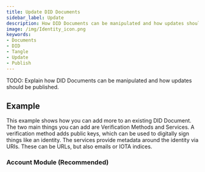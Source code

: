 ```yaml
---
title: Update DID Documents
sidebar_label: Update
description: How DID Documents can be manipulated and how updates should be published
image: /img/Identity_icon.png
keywords:
- Documents
- DID
- Tangle
- Update
- Publish
---
```



TODO: Explain how DID Documents can be manipulated and how updates should be published.

## Example

This example shows how you can add more to an existing DID Document. The two main things you can add are Verification Methods and Services. A verification method adds public keys, which can be used to digitally sign things like an identity. The services provide metadata around the identity via URIs. These can be URLs, but also emails or IOTA indices.

### Account Module (Recommended)

<CodeSnippet 
    nodeReplitLink="https://repl.it/@IOTAFoundation/manipulate-did?lite=true"
    rustContent={account_manipulate_did_rs}
    nodeGithubLink = "https://github.com/iotaledger/identity.rs/blob/support/v0.5/bindings/wasm/examples-account/src/manipulate_did.ts"
    rustGithubLink = "https://github.com/iotaledger/identity.rs/blob/support/v0.5/examples/account/manipulate_did.rs"
/>
